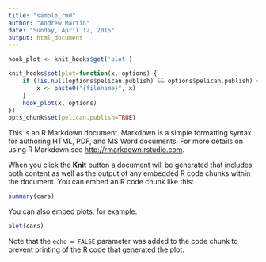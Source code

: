 ```yaml
---
title: "sample_rmd"
author: "Andrew Martin"
date: "Sunday, April 12, 2015"
output: html_document
---
```


```r
hook_plot <- knit_hooks$get('plot')

knit_hooks$set(plot=function(x, options) {
    if (!is.null(options$pelican.publish) && options$pelican.publish) {
        x <- paste0("{filename}", x)
    }
    hook_plot(x, options)
})
opts_chunk$set(pelican.publish=TRUE)

```


This is an R Markdown document. Markdown is a simple formatting syntax for authoring HTML, PDF, and MS Word documents. For more details on using R Markdown see <http://rmarkdown.rstudio.com>.

When you click the **Knit** button a document will be generated that includes both content as well as the output of any embedded R code chunks within the document. You can embed an R code chunk like this:

```r
summary(cars)
```

You can also embed plots, for example:

```r
plot(cars)
```

Note that the `echo = FALSE` parameter was added to the code chunk to prevent printing of the R code that generated the plot.
